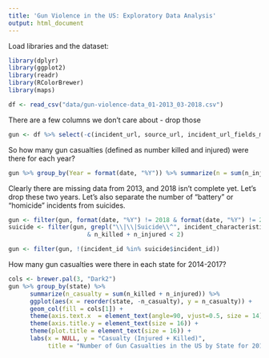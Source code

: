 ```yaml
---
title: 'Gun Violence in the US: Exploratory Data Analysis'
output: html_document
---
```


Load libraries and the dataset:
```r
library(dplyr)
library(ggplot2)
library(readr)
library(RColorBrewer)
library(maps)

df <- read_csv("data/gun-violence-data_01-2013_03-2018.csv")
```

There are a few columns we don't care about - drop those
```r
gun <- df %>% select(-c(incident_url, source_url, incident_url_fields_missing, congressional_district, sources, state_house_district, state_senate_district))
```

So how many gun casualties (defined as number killed and injured) were there for each year?
```r
gun %>% group_by(Year = format(date, "%Y")) %>% summarize(n = sum(n_injured + n_killed)) %>% ggplot(aes(x = Year, y = n)) + geom_col()
```

Clearly there are missing data from 2013, and 2018 isn't complete yet. Let's drop these two years. Let's also separate the number of "battery" or "homicide" incidents from suicides. 
```r
gun <- filter(gun, format(date, "%Y") != 2018 & format(date, "%Y") != 2013)
suicide <- filter(gun, grepl("\\|\\|Suicide\\^", incident_characteristics)
                      & n_killed + n_injured < 2)

gun <- filter(gun, !(incident_id %in% suicide$incident_id))
```

How many gun casualties were there in each state for 2014-2017?

```r
cols <- brewer.pal(3, "Dark2")
gun %>% group_by(state) %>% 
      summarize(n_casualty = sum(n_killed + n_injured)) %>% 
      ggplot(aes(x = reorder(state, -n_casualty), y = n_casualty)) + 
      geom_col(fill = cols[1]) + 
      theme(axis.text.x  = element_text(angle=90, vjust=0.5, size = 14)) + 
      theme(axis.title.y = element_text(size = 16)) + 
      theme(plot.title = element_text(size = 16)) + 
      labs(x = NULL, y = "Casualty (Injured + Killed)", 
           title = "Number of Gun Casualties in the US by State for 2014-2017")
```